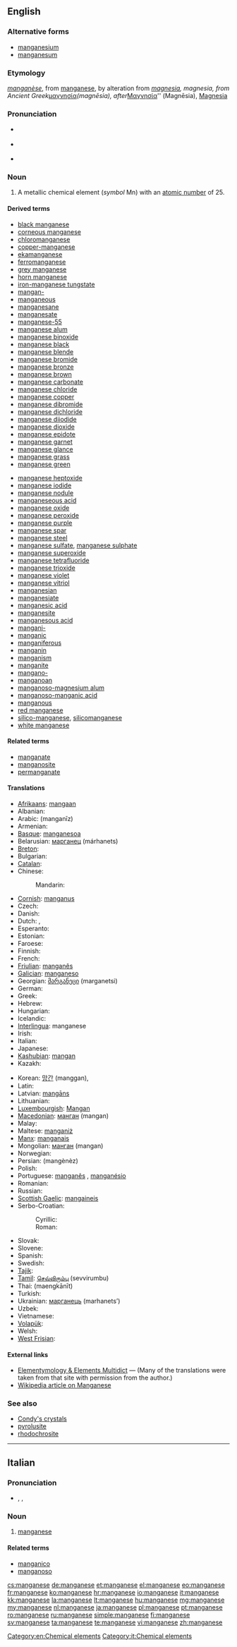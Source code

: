 {{also|manganèse}}
==English==

{{elements|Mn|chromium|Cr|iron|Fe}}

===Alternative forms===
* [[manganesium]] {{qualifier|obsolete}}
* [[manganesum]] {{qualifier|obsolete}}

===Etymology===
{{etyl|fr}} ''[[manganèse]]'', from {{etyl|it}} [[manganese#Italian|manganese]], by alteration from {{etyl|la}} ''[[magnesia#Latin|magnesia]], magnesia, from Ancient Greek ''[[μαγνησία]]'' (magnēsia), after ''[[Μαγνησία]]'' (Magnēsia), [[Magnesia]]

===Pronunciation===
* {{a|US}} {{IPA|/ˈmæŋɡəniz/}} {{X-SAMPA|/"m{Ng@niz/}}
* {{a|RP}} {{IPA|/ˈmæŋɡəniːz/}} {{X-SAMPA|/"m{Ng@ni:z/}}
* {{hyphenation|man|ga|nese}}

===Noun===
{{en-noun|-}}
{{wikipedia}}

# A metallic chemical element (''symbol'' Mn) with an [[atomic number]] of 25.

====Derived terms====
{{der-top}}
* [[black manganese]]
* [[corneous manganese]]
* [[chloromanganese]]
* [[copper-manganese]]
* [[ekamanganese]]
* [[ferromanganese]]
* [[grey manganese]]
* [[horn manganese]]
* [[iron-manganese tungstate]]
* [[mangan-]]
* [[manganeous]]
* [[manganesane]]
* [[manganesate]]
* [[manganese-55]]
* [[manganese alum]]
* [[manganese binoxide]]
* [[manganese black]]
* [[manganese blende]]
* [[manganese bromide]]
* [[manganese bronze]]
* [[manganese brown]]
* [[manganese carbonate]]
* [[manganese chloride]]
* [[manganese copper]]
* [[manganese dibromide]]
* [[manganese dichloride]]
* [[manganese diiodide]]
* [[manganese dioxide]]
* [[manganese epidote]]
* [[manganese garnet]]
* [[manganese glance]]
* [[manganese grass]]
* [[manganese green]]
{{der-mid}}
* [[manganese heptoxide]]
* [[manganese iodide]]
* [[manganese nodule]]
* [[manganeseous acid]]
* [[manganese oxide]]
* [[manganese peroxide]]
* [[manganese purple]]
* [[manganese spar]]
* [[manganese steel]]
* [[manganese sulfate]], [[manganese sulphate]]
* [[manganese superoxide]]
* [[manganese tetrafluoride]]
* [[manganese trioxide]]
* [[manganese violet]]
* [[manganese vitriol]]
* [[manganesian]]
* [[manganesiate]]
* [[manganesic acid]]
* [[manganesite]]
* [[manganesous acid]]
* [[mangani-]]
* [[manganic]]
* [[manganiferous]]
* [[manganin]]
* [[manganism]]
* [[manganite]]
* [[mangano-]]
* [[manganoan]]
* [[manganoso-magnesium alum]]
* [[manganoso-manganic acid]]
* [[manganous]]
* [[red manganese]]
* [[silico-manganese]], [[silicomanganese]]
* [[white manganese]]
{{der-bottom}}

====Related terms====
* [[manganate]]
* [[manganosite]]
* [[permanganate]]

====Translations====
{{trans-top|chemical element}}
* [[Afrikaans]]: [[mangaan]]
* Albanian: {{t-|sq|mangan|xs=Albanian}}
* Arabic: {{Arab|[[منجنيز]]}} (manganīz) {{m}}
* Armenian: {{t-|hy|մանգան|tr=mangan}}
* [[Basque]]: [[manganesoa]]
* Belarusian: [[марганец]] (márhanets) {{m}}
* [[Breton]]: {{t-|br|manganez|m|xs=Breton}}
* Bulgarian: {{t|bg|манган|m|tr=mangan}}
* [[Catalan]]: {{t|ca|manganès|m}}
* Chinese:
*: Mandarin: {{t-|cmn|錳|tr=měng|sc=Hani}}
* [[Cornish]]: [[manganus]]
* Czech: {{t+|cs|mangan}}
* Danish: {{t-|da|mangan}}
* Dutch: {{t+|nl|mangaan|n}}, {{t-|nl|manganium|n}}
* Esperanto: {{t+|eo|mangano|xs=Esperanto}}
* Estonian: {{t-|et|mangaan}}
* Faroese: {{t-|fo|mangan|xs=Faroese}}
* Finnish: {{t+|fi|mangaani}}
* French: {{t+|fr|manganèse|m}}
* [[Friulian]]: [[manganês]]
* [[Galician]]: [[manganeso]]
* Georgian: [[მარგანეცი]] (marganetsi)
* German: {{t+|de|Mangan|n}}
* Greek: {{t+|el|μαγγάνιο|n|tr=mangánio}}
* Hebrew: {{t+|he|מנגן|tr=mangán}}
* Hungarian: {{t+|hu|mangán}}
* Icelandic: {{t+|is|mangan|n}}
* [[Interlingua]]: manganese
* Irish: {{t+|ga|mangainéis|xs=Irish}}
* Italian: {{t+|it|manganese}}
* Japanese: {{t+|ja|マンガン|tr=mangan}}
* [[Kashubian]]: [[mangan]]
* Kazakh: {{t-|kk|марганец|tr=marganets|sc=Cyrl|xs=Kazakh}}
{{trans-mid}}
* Korean: [[망간]] (manggan),  {{t|ko|망가니즈|tr=mangganijeu|sc=Hang}}
* Latin: {{t|la|manganum}}
* Latvian: [[mangāns]]
* Lithuanian: {{t+|lt|manganas|xs=Lithuanian}}
* [[Luxembourgish]]: [[Mangan]]
* [[Macedonian]]: [[манган]] (mangan) {{m}}
* Malay: {{t-|ms|mangan|xs=Malay}}
* Maltese: [[manganiż]]
* [[Manx]]: [[manganais]]
* Mongolian: [[манган]] (mangan)
* Norwegian: {{t+|no|mangan}}
* Persian: {{fa-Arab|[[منگنز]]}} (mangènèz)
* Polish: {{t+|pl|mangan|m}}
* Portuguese: [[manganês]] {{m}} {{qualifier|Brazil}}, [[manganésio]] {{qualifier|Portugal}}
* Romanian: {{t+|ro|mangan|n}}
* Russian: {{t+|ru|марганец|m|tr=márganets}}
* [[Scottish Gaelic]]: [[mangaineis]]
* Serbo-Croatian:
*: Cyrillic: {{t|sh|манган|m|alt=ма̀нга̄н|sc=Cyrl|xs=Serbo-Croatian}}
*: Roman: {{t|sh|mangan|m|alt=màngān|xs=Serbo-Croatian}}
* Slovak: {{t-|sk|mangán}}
* Slovene: {{t+|sl|mangan}}
* Spanish: {{t+|es|manganeso|m}}
* Swedish: {{t+|sv|mangan|n}}
* [[Tajik]]: {{t-|tg|mangan|xs=Tajik}}
* [[Tamil]]: [[செவ்விரும்பு]] (sevvirumbu)
* Thai: {{Thai|[[แมงกานีส]]}} (maengkānīt)
* Turkish: {{t+|tr|mangan}}
* Ukrainian: [[марганець]] (marhanets’) {{m}}
* Uzbek: {{t-|uz|марганец|tr=marganets|sc=Cyrl|xs=Uzbek}}
* Vietnamese: {{t-|vi|mangan|xs=Vietnamese}}
* [[Volapük]]: {{t|vo|manganin}}
* Welsh: {{t|cy|manganîs|xs=Welsh}}
* [[West Frisian]]: {{t-|fy|mangaan|xs=West Frisian}}
{{trans-bottom}}

====External links====
* [http://elements.vanderkrogt.net/element.php?sym=Mn Elementymology & Elements Multidict] — (Many of the translations were taken from that site with permission from the author.)
* [[w:Manganese|Wikipedia article on Manganese]]

===See also===
* [[Condy's crystals]]
* [[pyrolusite]]
* [[rhodochrosite]]

[[Category:en:Chemical elements]]

----

==Italian==

===Pronunciation===
* {{it-stress|manganése}}, {{IPA|/maŋɡaˈneze/|lang=it}}, {{X-SAMPA|/maNga"neze/}}

===Noun===
{{it-noun|manganes|m|e|i}}

# [[#English|manganese]]

====Related terms====
* [[manganico]]
* [[manganoso]]

[[Category:it:Chemical elements]]

[[cs:manganese]]
[[de:manganese]]
[[et:manganese]]
[[el:manganese]]
[[eo:manganese]]
[[fr:manganese]]
[[ko:manganese]]
[[hr:manganese]]
[[io:manganese]]
[[it:manganese]]
[[kk:manganese]]
[[la:manganese]]
[[lt:manganese]]
[[hu:manganese]]
[[mg:manganese]]
[[my:manganese]]
[[nl:manganese]]
[[ja:manganese]]
[[pl:manganese]]
[[pt:manganese]]
[[ro:manganese]]
[[ru:manganese]]
[[simple:manganese]]
[[fi:manganese]]
[[sv:manganese]]
[[ta:manganese]]
[[te:manganese]]
[[vi:manganese]]
[[zh:manganese]]